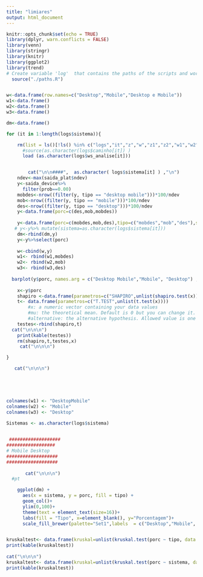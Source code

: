 ```yaml
---
title: "limiares"
output: html_document
---
```


```r
knitr::opts_chunk$set(echo = TRUE)
library(dplyr, warn.conflicts = FALSE)
library(venn)
library(stringr)
library(knitr)
library(ggplot2)
library(trend)
# Create variable 'log'  that contains the paths of the scripts and workspaces (.RData)
  source("./paths.R")


w<-data.frame(row.names=c("Desktop","Mobile","Desktop e Mobile"))
w1<-data.frame()
w2<-data.frame()
w3<-data.frame()

dm<-data.frame()
```



```r
for (it in 1:length(logs$sistema)){

    rm(list = ls()[!ls() %in% c("logs","it","z","w","z1","z2","w1","w2","w3","ge","dm")])
      #source(as.character(logs$caminho[it]) )
      load (as.character(logs$ws_analise[it]))


        cat("\n\n####",  as.character( logs$sistema[it] ) ,"\n")
    ndev<-max(saida_plat$ndev)  
    y<-saida_device%>% 
      filter(prob==0.00)
    mobdes<-nrow((filter(y, tipo == "desktop mobile")))*100/ndev      
    mob<-nrow((filter(y, tipo == "mobile")))*100/ndev   
    des<-nrow((filter(y, tipo == "desktop")))*100/ndev    
    y<-data.frame(porc=c(des,mob,mobdes))
    
    y<-data.frame(porc=c(mobdes,mob,des),tipo=c("mobdes","mob","des"),sistema=c(as.character(logs$sistema[it]),as.character(logs$sistema[it]),as.character(logs$sistema[it])))
   # y<-y%>% mutate(sistema=as.character(logs$sistema[it]))
    dm<-rbind(dm,y)
    y<-y%>%select(porc)    
    
    w<-cbind(w,y)
    w1<- rbind(w1,mobdes)
    w2<- rbind(w2,mob)
    w3<- rbind(w3,des)
        
  barplot(y$porc, names.arg = c("Desktop Mobile","Mobile", "Desktop") , ylim=c(0,100), xlab = "Tipo", col=c("blue","orange","pink"), ylab = "Porcentagem", cex.names = 1.7,cex.axis = 1.7,cex.lab=1.7)
        
    x<-y$porc    
    shapiro <-data.frame(parametros=c("SHAPIRO",unlist(shapiro.test(x))))
    t<- data.frame(parametros=c("T.TEST",unlist(t.test(x))))
        #x: a numeric vector containing your data values
        #mu: the theoretical mean. Default is 0 but you can change it.
        #alternative: the alternative hypothesis. Allowed value is one of “two.sided” (default), “greater” or “less”.
    testes<-rbind(shapiro,t)
  cat("\n\n\n") 
    print(kable(testes))
    rm(shapiro,t,testes,x)
     cat("\n\n\n") 

}

   cat("\n\n\n")        



  

colnames(w1) <- "DesktopMobile"
colnames(w2) <- "Mobile"
colnames(w3) <- "Desktop"

Sistemas <- as.character(logs$sistema)

  
 ###################
##################
# Mobile Desktop
###################
################### 
     
       cat("\n\n\n") 
  #pt

    ggplot(dm) +
      aes(x = sistema, y = porc, fill = tipo) +
      geom_col()+
      ylim(0,100)+
      theme(text = element_text(size=16))+
      labs(fill = "Tipo", x=element_blank(), y="Porcentagem")+
      scale_fill_brewer(palette="Set1",labels  = c("Desktop","Mobile", "Desktop e Mobile"))


kruskaltest<- data.frame(kruskal=unlist(kruskal.test(porc ~ tipo, data = dm) ))
print(kable(kruskaltest))
    
cat("\n\n\n") 
kruskaltest<- data.frame(kruskal=unlist(kruskal.test(porc ~ sistema, data = dm) ))
print(kable(kruskaltest))
    
    
```

